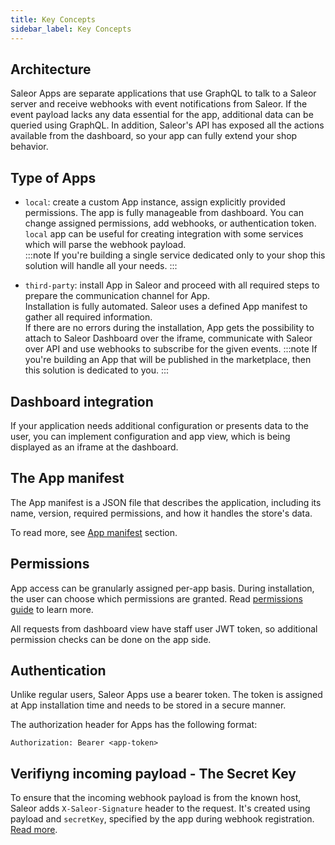 ```yaml
---
title: Key Concepts
sidebar_label: Key Concepts
---
```


## Architecture

Saleor Apps are separate applications that use GraphQL to talk to a Saleor server and receive webhooks with event notifications from Saleor. If the event payload lacks any data essential for the app, additional data can be queried using GraphQL. In addition, Saleor's API has exposed all the actions available from the dashboard, so your app can fully extend your shop behavior.

## Type of Apps
- `local`: create a custom App instance, assign explicitly provided permissions. 
The app is fully manageable from dashboard. You can change assigned permissions, add webhooks, or authentication token. 
`local` app can be useful for creating integration with some services which will parse the webhook payload.  
:::note
If you're building a single service dedicated only to your shop this solution will handle all your needs.
:::

- `third-party`: install App in Saleor and proceed with all required steps to prepare the communication channel for App.  
Installation is fully automated.  Saleor uses a defined App manifest to gather all required information.  
If there are no errors during the installation, App gets the possibility to attach to Saleor Dashboard over the iframe, 
communicate with Saleor over API and use webhooks to subscribe for the given events.
:::note
If you're building an App that will be published in the marketplace, then this solution is dedicated to you. 
:::

## Dashboard integration

If your application needs additional configuration or presents data to the user, you can implement configuration and app view, which is being displayed as an iframe at the dashboard.

## The App manifest

The App manifest is a JSON file that describes the application, including its name, version, required permissions, and how it handles the store's data.

To read more, see [App manifest](developer/extending/apps/manifest.mdx) section.

## Permissions

App access can be granularly assigned per-app basis. During installation, the user can choose which permissions are granted. Read [permissions guide](developer/permissions.mdx) to learn more.

All requests from dashboard view have staff user JWT token, so additional permission checks can be done on the app side.

## Authentication

Unlike regular users, Saleor Apps use a bearer token. The token is assigned at App installation time and needs to be stored in a secure manner.

The authorization header for Apps has the following format:

```http
Authorization: Bearer <app-token>
```

## Verifiyng incoming payload - The Secret Key

To ensure that the incoming webhook payload is from the known host, Saleor adds `X-Saleor-Signature` header to the request. It's created using payload and `secretKey`, specified by the app during webhook registration. [Read more](developer/extending/apps/asynchronous-webhooks.mdx#https).